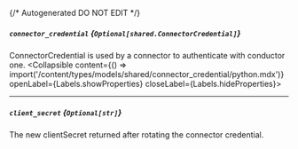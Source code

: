 {/* Autogenerated DO NOT EDIT  */}

##### `connector_credential` *{`Optional[shared.ConnectorCredential]`}*
ConnectorCredential is used by a connector to authenticate with conductor one.
<Collapsible content={() => import('/content/types/models/shared/connector_credential/python.mdx')} openLabel={Labels.showProperties} closeLabel={Labels.hideProperties}>
</Collapsible>

---
##### `client_secret` *{`Optional[str]`}*
The new clientSecret returned after rotating the connector credential.


